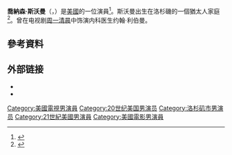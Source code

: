 {{Infobox person
| name          = Jonathan Silverman    
| caption       = 
| birth_name     = Jonathan Elihu Silverman
| birth_date     = {{Birth date and age|1966|8|5}}
| birth_place    = [[美國|美國]][[加利福尼亞州|加利福尼亞州]][[洛杉磯|洛杉磯]]
| yearsactive   = 1984–現在
| spouse        = [[Jennifer_Finnigan|Jennifer Finnigan]] (2007-現在)
}}
'''喬納森·斯沃曼'''（{{lang-en|Jonathan E. Silverman}}，{{bd|1966年|8月5日||}}）是[[美國|美國]]的一位演員<ref name="Koven2008">{{cite book|last=Koven|first=Mikel J.|title=Film, Folklore, and Urban Legends|url=http://books.google.com/books?id=qHZ4FwuZi7EC&pg=PA57|accessdate=24 June 2012|year=2008|publisher=Scarecrow Press|isbn=9780810860254|pages=57–}}</ref>。斯沃曼出生在洛杉磯的一個猶太人家庭<ref>{{Cite web |url=http://www.jewishjournal.com/hollywood/article/actor_jonathan_silverman_a_lover_a_joker_an_online_minister |title=存档副本 |accessdate=2016-03-23 |archive-date=2016-10-27 |archive-url=https://web.archive.org/web/20161027093721/http://www.jewishjournal.com/hollywood/article/actor_jonathan_silverman_a_lover_a_joker_an_online_minister |dead-url=no }}</ref>。曾在电视剧[[周一清晨|周一清晨]]中饰演内科医生约翰·利伯曼。

==參考資料==
{{Reflist}}

== 外部链接 ==
*{{IMDb name|1738}}
*{{IBDB name}}

{{Authority control}}

{{DEFAULTSORT:Silverman, Jonathan}}
[[Category:美國電視男演員|Category:美國電視男演員]]
[[Category:20世纪美国男演员|Category:20世纪美国男演员]]
[[Category:洛杉矶市男演员|Category:洛杉矶市男演员]]
[[Category:21世紀美國男演員|Category:21世紀美國男演員]]
[[Category:美國電影男演員|Category:美國電影男演員]]